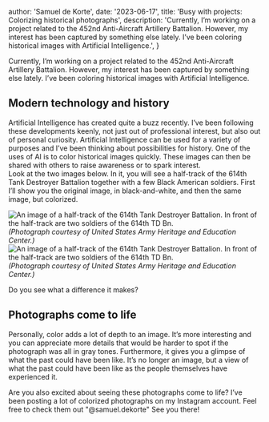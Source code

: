 



  author: 'Samuel de Korte',
  date: '2023-06-17',
  title: 'Busy with projects: Colorizing historical photographs',
  description:
    'Currently, I’m working on a project related to the 452nd Anti-Aircraft Artillery Battalion. However, my interest has been captured by something else lately. I’ve been coloring historical images with Artificial Intelligence.',
}


Currently, I’m working on a project related to the 452nd Anti-Aircraft Artillery Battalion. However, my interest has been captured by something else lately. I’ve been coloring historical images with Artificial Intelligence.

## Modern technology and history
Artificial Intelligence has created quite a buzz recently. I’ve been following these developments keenly, not just out of professional interest, but also out of personal curiosity. Artificial Intelligence can be used for a variety of purposes and I’ve been thinking about possibilities for history. One of the uses of AI is to color historical images quickly. These images can then be shared with others to raise awareness or to spark interest.   
Look at the two images below. In it, you will see a half-track of the 614th Tank Destroyer Battalion together with a few Black American soldiers. First I’ll show you the original image, in black-and-white, and then the same image, but colorized.  

<Image
                src={TD614O}
                alt="An image of a half-track of the 614th Tank Destroyer Battalion. In front of the half-track are two soldiers of the 614th TD Bn."
                sizes="(min-width: 720px) 32rem, 20rem"
                className="aspect-square rotate-0 rounded-2xl bg-stone-100 object-cover dark:bg-stone-800"
              />
*(Photograph courtesy of  United States Army Heritage and Education Center.)*  
<Image
                src={TD614C}
                alt="An image of a half-track of the 614th Tank Destroyer Battalion. In front of the half-track are two soldiers of the 614th TD Bn."
                sizes="(min-width: 720px) 32rem, 20rem"
                className="aspect-square rotate-0 rounded-2xl bg-stone-100 object-cover dark:bg-stone-800"
              />
*(Photograph courtesy of  United States Army Heritage and Education Center.)*  

Do you see what a difference it makes?  

## Photographs come to life
Personally, color adds a lot of depth to an image. It’s more interesting and you can appreciate more details that would be harder to spot if the photograph was all in gray tones. Furthermore, it gives you a glimpse of what the past could have been like. It’s no longer an image, but a view of what the past could have been like as the people themselves have experienced it.   

Are you also excited about seeing these photographs come to life? I’ve been posting a lot of colorized photographs on my Instagram account. Feel free to check them out "@samuel.dekorte" See you there!  

